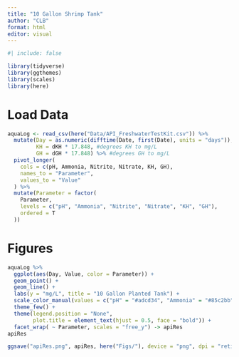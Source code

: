 ```yaml
---
title: "10 Gallon Shrimp Tank"
author: "CLB"
format: html
editor: visual
---
```


```r
#| include: false

library(tidyverse)
library(ggthemes)
library(scales)
library(here)
```

# Load Data

```r
aquaLog <- read_csv(here("Data/API_FreshwaterTestKit.csv")) %>%
  mutate(Day = as.numeric(difftime(Date, first(Date), units = "days")),
         KH = dKH * 17.848, #degrees KH to mg/L
         GH = dGH * 17.848) %>% #degrees GH to mg/L
  pivot_longer(
    cols = c(pH, Ammonia, Nitrite, Nitrate, KH, GH),
    names_to = "Parameter",
    values_to = "Value"
  ) %>%
  mutate(Parameter = factor(
    Parameter,
    levels = c("pH", "Ammonia", "Nitrite", "Nitrate", "KH", "GH"),
    ordered = T
  ))
```

# Figures

```r
aquaLog %>%
  ggplot(aes(Day, Value, color = Parameter)) +
  geom_point() +
  geom_line() +
  labs(y = "mg/L", title = "10 Gallon Planted Tank") +
  scale_color_manual(values = c("pH" = "#adcd34", "Ammonia" = "#85c2bb", "Nitrite" = "#a02c8a", "Nitrate" = "#ff6347", "KH" = "#fdae61", "GH" = "#abd9e9")) +
  theme_few() +
  theme(legend.position = "None",
        plot.title = element_text(hjust = 0.5, face = "bold")) +
  facet_wrap( ~ Parameter, scales = "free_y") -> apiRes
apiRes

ggsave("apiRes.png", apiRes, here("Figs/"), device = "png", dpi = "retina")
```
